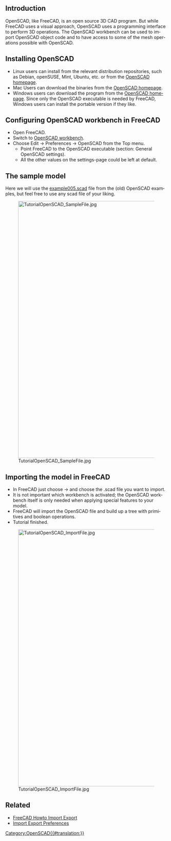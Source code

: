 <languages/>

{{TutorialInfo/ru
|Topic= Import OpenSCAD code
|Level= Beginner
|Time= 30 minutes
|Author=r-frank
|FCVersion=0.16.6704
|Files=
}}

<div lang="en" dir="ltr" class="mw-content-ltr">
== Introduction ==
</div>

<div lang="en" dir="ltr" class="mw-content-ltr">
OpenSCAD, like FreeCAD, is an open source 3D CAD program. But while FreeCAD uses a visual approach, OpenSCAD uses a programming interface to perform 3D operations. The OpenSCAD workbench can be used to import OpenSCAD object code and to have access to some of the mesh operations possible with OpenSCAD.
</div>

<div lang="en" dir="ltr" class="mw-content-ltr">
== Installing OpenSCAD  ==
</div>

<div lang="en" dir="ltr" class="mw-content-ltr">
* Linux users can install from the relevant distribution repositories, such as Debian, openSUSE, Mint, Ubuntu, etc. or from the [http://www.openscad.org/ OpenSCAD homepage].
* Mac Users can download the binaries from the [http://www.openscad.org/ OpenSCAD homepage].
* Windows users can download the program from the [http://www.openscad.org/ OpenSCAD homepage]. Since only the OpenSCAD executable is needed by FreeCAD, Windows users can install the portable version if they like.
</div>

<div lang="en" dir="ltr" class="mw-content-ltr">
== Configuring OpenSCAD workbench in FreeCAD  ==
</div>

<div lang="en" dir="ltr" class="mw-content-ltr">
* Open FreeCAD.
* Switch to [[OpenSCAD_Workbench|OpenSCAD workbench]].
* Choose Edit → Preferences → OpenSCAD from the Top menu.
** Point FreeCAD to the OpenSCAD executable (section: General OpenSCAD settings).
** All the other values on the settings-page could be left at default.
</div>

<div lang="en" dir="ltr" class="mw-content-ltr">
== The sample model ==
</div>

<div lang="en" dir="ltr" class="mw-content-ltr">
Here we will use the [https://github.com/openscad/openscad/blob/master/examples/Old/example005.scad example005.scad] file from the (old) OpenSCAD examples, but feel free to use any scad file of your liking.
</div>

[[Image:TutorialOpenSCAD SampleFile.jpg|800px]]

<div lang="en" dir="ltr" class="mw-content-ltr">
== Importing the model in FreeCAD ==
</div>

<div lang="en" dir="ltr" class="mw-content-ltr">
* In FreeCAD just choose {{KEY| File}}  → {{KEY| Open}} and choose the .scad file you want to import.
* It is not important which workbench is activated; the OpenSCAD workbench itself is only needed when applying special features to your model.
* FreeCAD will import the OpenSCAD file and build up a tree with primitives and boolean operations.
* Tutorial finished.
</div>

[[Image:TutorialOpenSCAD_ImportFile.jpg|800px]]

<div lang="en" dir="ltr" class="mw-content-ltr">
==Related==
</div> 

<div lang="en" dir="ltr" class="mw-content-ltr">
* [[FreeCAD_Howto_Import_Export|FreeCAD Howto Import Export]]
* [[Import_Export_Preferences|Import Export Preferences]]
</div>

[[Category:OpenSCAD{{#translation:}}]]